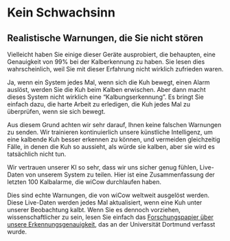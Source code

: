 
# Kein Schwach&shy;sinn

## Realistische Warnungen, die Sie nicht stören

Vielleicht haben Sie einige dieser Geräte ausprobiert, die behaupten, 
eine Genauigkeit von 99% bei der Kalberkennung zu haben. Sie lesen dies 
wahrscheinlich, weil Sie mit dieser Erfahrung nicht wirklich zufrieden waren.

Ja, wenn ein System jedes Mal, wenn sich die Kuh bewegt, einen Alarm auslöst, 
werden Sie die Kuh beim Kalben erwischen. Aber dann macht dieses System 
nicht wirklich eine “Kalbungserkennung”. Es bringt Sie einfach dazu, die 
harte Arbeit zu erledigen, die Kuh jedes Mal zu überprüfen, wenn sie sich bewegt.

Aus diesem Grund achten wir sehr darauf, Ihnen keine falschen Warnungen 
zu senden. Wir trainieren kontinuierlich unsere künstliche Intelligenz, 
um eine kalbende Kuh besser erkennen zu können, und vermeiden gleichzeitig Fälle, 
in denen die Kuh so aussieht, als würde sie kalben, aber sie wird es tatsächlich 
nicht tun.

Wir vertrauen unserer KI so sehr, dass wir uns sicher genug fühlen, 
Live-Daten von unserem System zu teilen. Hier ist eine Zusammenfassung 
der letzten 100 Kalbalarme, die wiCow durchlaufen haben.

<AlertsSummary/>

Dies sind echte Warnungen, die von wiCow weltweit ausgelöst werden. 
Diese Live-Daten werden jedes Mal aktualisiert, wenn eine Kuh unter unserer 
Beobachtung kalbt. Wenn Sie es dennoch vorziehen, wissenschaftlicher zu sein, 
lesen Sie einfach das [Forschungspapier über unsere Erkennungsgenauigkeit](/#), 
das an der Universität Dortmund verfasst wurde.

